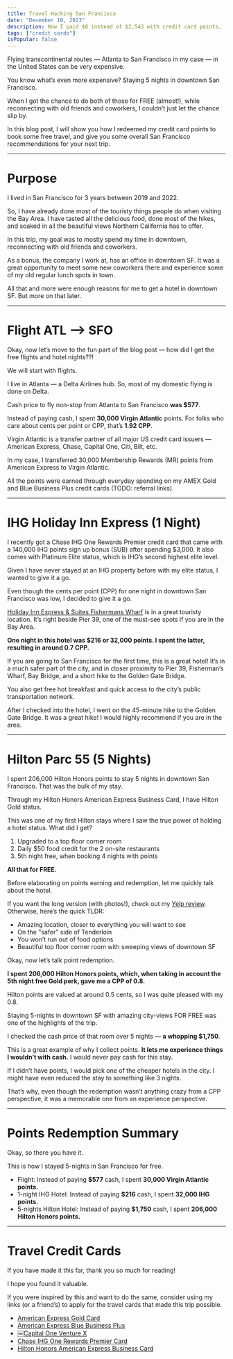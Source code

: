 ```yaml
---
title: Travel Hacking San Francisco
date: "December 10, 2023"
description: How I paid $0 instead of $2,543 with credit card points.
tags: ["credit cards"]
isPopular: false
---
```


Flying transcontinental routes — Atlanta to San Francisco in my case — in the United States can be very expensive.

You know what’s even more expensive? Staying 5 nights in downtown San Francisco.

When I got the chance to do both of those for FREE (almost!), while reconnecting with old friends and coworkers, I couldn’t just let the chance slip by.

In this blog post, I will show you how I redeemed my credit card points to book some free travel, and give you some overall San Francisco recommendations for your next trip.

---

# Purpose

I lived in San Francisco for 3 years between 2019 and 2022.

So, I have already done most of the touristy things people do when visiting the Bay Area. I have tasted all the delicious food, done most of the hikes, and soaked in all the beautiful views Northern California has to offer.

In this trip, my goal was to mostly spend my time in downtown, reconnecting with old friends and coworkers.

As a bonus, the company I work at, has an office in downtown SF. It was a great opportunity to meet some new coworkers there and experience some of my old regular lunch spots in town.

All that and more were enough reasons for me to get a hotel in downtown SF. But more on that later.

---

# Flight ATL —> SFO

Okay, now let’s move to the fun part of the blog post — how did I get the free flights and hotel nights??!

We will start with flights.

I live in Atlanta — a Delta Airlines hub. So, most of my domestic flying is done on Delta.

Cash price to fly non-stop from Atlanta to San Francisco **was $577**.

Instead of paying cash, I spent **30,000 Virgin Atlantic** points. For folks who care about cents per point or CPP, that’s **1.92 CPP**.

Virgin Atlantic is a transfer partner of all major US credit card issuers — American Express, Chase, Capital One, Citi, Bilt, etc.

In my case, I transferred 30,000 Membership Rewards (MR) points from American Express to Virgin Atlantic.

All the points were earned through everyday spending on my AMEX Gold and Blue Business Plus credit cards (TODO: referral links).

---

# IHG Holiday Inn Express (1 Night)

I recently got a Chase IHG One Rewards Premier credit card that came with a 140,000 IHG points sign up bonus (SUB) after spending $3,000. It also comes with Platinum Elite status, which is IHG’s second highest elite level.

Given I have never stayed at an IHG property before with my elite status, I wanted to give it a go.

Even though the cents per point (CPP) for one night in downtown San Francisco was low, I decided to give it a go.

[Holiday Inn Express & Suites Fishermans Wharf](https://www.ihg.com/holidayinnexpress/hotels/us/en/san-francisco/sfonp/hoteldetail) is in a great touristy location. It’s right beside Pier 39, one of the must-see spots if you are in the Bay Area.

**One night in this hotel was $216 or 32,000 points. I spent the latter, resulting in around 0.7 CPP.**

If you are going to San Francisco for the first time, this is a great hotel! It’s in a much safer part of the city, and in closer proximity to Pier 39, Fisherman’s Wharf, Bay Bridge, and a short hike to the Golden Gate Bridge.

You also get free hot breakfast and quick access to the city’s public transportation network.

After I checked into the hotel, I went on the 45-minute hike to the Golden Gate Bridge. It was a great hike! I would highly recommend if you are in the area.

---

# Hilton Parc 55 (5 Nights)

I spent 206,000 Hilton Honors points to stay 5 nights in downtown San Francisco. That was the bulk of my stay.

Through my Hilton Honors American Express Business Card, I have Hilton Gold status.

This was one of my first Hilton stays where I saw the true power of holding a hotel status. What did I get?

1. Upgraded to a top floor corner room
2. Daily $50 food credit for the 2 on-site restaurants
3. 5th night free, when booking 4 nights with points

**All that for FREE.**

Before elaborating on points earning and redemption, let me quickly talk about the hotel.

If you want the long version (with photos!), check out my [Yelp review](https://www.yelp.com/biz/parc-55-san-francisco-a-hilton-hotel-san-francisco?hrid=3Xlb0j_CZ6WLnp0EC0fTyQ&utm_campaign=www_review_share_popup&utm_medium=copy_link&utm_source=%28direct%29). Otherwise, here’s the quick TLDR:

- Amazing location, closer to everything you will want to see
- On the "safer" side of Tenderloin
- You won’t run out of food options
- Beautiful top floor corner room with sweeping views of downtown SF

Okay, now let’s talk point redemption.

**I spent 206,000 Hilton Honors points, which, when taking in account the 5th night free Gold perk, gave me a CPP of 0.8.**

Hilton points are valued at around 0.5 cents, so I was quite pleased with my 0.8.

Staying 5-nights in downtown SF with amazing city-views FOR FREE was one of the highlights of the trip.

I checked the cash price of that room over 5 nights — **a whopping $1,750**.

This is a great example of why I collect points. **It lets me experience things I wouldn’t with cash.** I would never pay cash for this stay.

If I didn’t have points, I would pick one of the cheaper hotels in the city. I might have even reduced the stay to something like 3 nights.

That’s why, even though the redemption wasn’t anything crazy from a CPP perspective, it was a memorable one from an experience perspective.

---

# Points Redemption Summary

Okay, so there you have it.

This is how I stayed 5-nights in San Francisco for free.

- Flight: Instead of paying **$577** cash, I spent **30,000 Virgin Atlantic points.**
- 1-night IHG Hotel: Instead of paying **$216** cash, I spent **32,000 IHG points.**
- 5-nights Hilton Hotel: Instead of paying **$1,750** cash, I spent **206,000 Hilton Honors points.**

---

# Travel Credit Cards

If you have made it this far, thank you so much for reading!

I hope you found it valuable.

If you were inspired by this and want to do the same, consider using my links (or a friend’s) to apply for the travel cards that made this trip possible.

- [American Express Gold Card](https://americanexpress.com/en-us/referral/MDIRTHlsVP?XLINK=MYCP)
- [American Express Blue Business Plus](https://americanexpress.com/en-us/referral/MDIRTHSHb7?XL=MIMNS)
- [￼Capital One Venture X](https://i.capitalone.com/GpnLRrbCx)
- [Chase IHG One Rewards Premier Card](https://www.referyourchasecard.com/210J/1XJ2MVKHIH)
- [Hilton Honors American Express Business Card](https://americanexpress.com/en-us/referral/MDIRTH0WnZ?XL=MIMNS)
